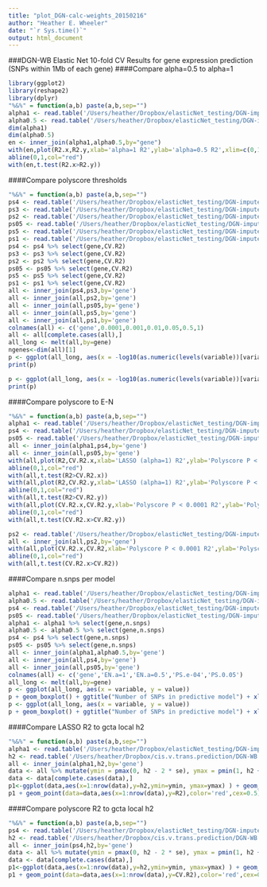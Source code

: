 ```yaml
---
title: "plot_DGN-calc-weights_20150216"
author: "Heather E. Wheeler"
date: "`r Sys.time()`"
output: html_document
---
```


###DGN-WB Elastic Net 10-fold CV Results for gene expression prediction (SNPs within 1Mb of each gene)
####Compare alpha=0.5 to alpha=1
```r
library(ggplot2)
library(reshape2)
library(dplyr)
"%&%" = function(a,b) paste(a,b,sep="")
alpha1 <- read.table('/Users/heather/Dropbox/elasticNet_testing/DGN-imputed-CV_20150209/DGN-WB_exp_10-foldCV_elasticNet_alpha1_imputedSNPs_chr1-22_2015-02-02.txt', header=T)
alpha0.5 <- read.table('/Users/heather/Dropbox/elasticNet_testing/DGN-imputed-CV_20150209/DGN-WB_exp_10-foldCV_elasticNet_alpha0.5_imputedSNPs_chr1-22_2015-02-02.txt', header=T)
dim(alpha1)
dim(alpha0.5)
en <- inner_join(alpha1,alpha0.5,by="gene")
with(en,plot(R2.x,R2.y,xlab='alpha=1 R2',ylab='alpha=0.5 R2',xlim=c(0,1),ylim=c(0,1),main='E-N DGN-WB all 13K protein coding genes',cex=0.5,col=rgb(100,100,100,100,maxColorValue=255)))
abline(0,1,col="red")
with(en,t.test(R2.x>R2.y))
```

####Compare polyscore thresholds
```r
"%&%" = function(a,b) paste(a,b,sep="")
ps4 <- read.table('/Users/heather/Dropbox/elasticNet_testing/DGN-imputed-CV_20150209/DGN-WB_exp_10-foldCV_polyscore_Pthresh1e-04_imputedSNPs_chr1-22_2015-02-09.txt',header=T)
ps3 <- read.table('/Users/heather/Dropbox/elasticNet_testing/DGN-imputed-CV_20150209/DGN-WB_exp_10-foldCV_polyscore_Pthresh0.001_imputedSNPs_chr1-22_2015-02-09.txt',header=T)
ps2 <- read.table('/Users/heather/Dropbox/elasticNet_testing/DGN-imputed-CV_20150209/DGN-WB_exp_10-foldCV_polyscore_Pthresh0.01_imputedSNPs_chr1-22_2015-02-09.txt',header=T)
ps05 <- read.table('/Users/heather/Dropbox/elasticNet_testing/DGN-imputed-CV_20150209/DGN-WB_exp_10-foldCV_polyscore_Pthresh0.05_imputedSNPs_chr1-22_2015-02-09.txt',header=T)
ps5 <- read.table('/Users/heather/Dropbox/elasticNet_testing/DGN-imputed-CV_20150209/DGN-WB_exp_10-foldCV_polyscore_Pthresh0.5_imputedSNPs_chr1-22_2015-02-09.txt',header=T)
ps1 <- read.table('/Users/heather/Dropbox/elasticNet_testing/DGN-imputed-CV_20150209/DGN-WB_exp_10-foldCV_polyscore_Pthresh1_imputedSNPs_chr1-22_2015-02-09.txt',header=T)
ps4 <- ps4 %>% select(gene,CV.R2)
ps3 <- ps3 %>% select(gene,CV.R2)
ps2 <- ps2 %>% select(gene,CV.R2)
ps05 <- ps05 %>% select(gene,CV.R2)
ps5 <- ps5 %>% select(gene,CV.R2)
ps1 <- ps1 %>% select(gene,CV.R2)
all <- inner_join(ps4,ps3,by='gene')
all <- inner_join(all,ps2,by='gene')
all <- inner_join(all,ps05,by='gene')
all <- inner_join(all,ps5,by='gene')
all <- inner_join(all,ps1,by='gene')
colnames(all) <- c('gene',0.0001,0.001,0.01,0.05,0.5,1)
all <- all[complete.cases(all),]
all_long <- melt(all,by=gene)
ngenes<-dim(all)[1]
p <- ggplot(all_long, aes(x = -log10(as.numeric(levels(variable))[variable]), y = value), group=gene) + geom_line(lwd = 0.5, show_guide = FALSE) + aes(color = gene) + xlab("-log10(p) threshold") + ylab("R2") + ggtitle("Polyscore DGN-WB (" %&% ngenes %&% " protein coding genes)")
print(p)

p <- ggplot(all_long, aes(x = -log10(as.numeric(levels(variable))[variable]), y = value), group=gene) + geom_line(lwd = 0.5, show_guide = FALSE) + aes(color = gene) + xlab("-log10(p) threshold") + ylab("R2") + ggtitle("Polyscore DGN-WB (protein coding genes with R2>0.5)") + coord_cartesian(ylim=c(0.5,0.9))
print(p)
```

####Compare polyscore to E-N
```r
"%&%" = function(a,b) paste(a,b,sep="")
alpha1 <- read.table('/Users/heather/Dropbox/elasticNet_testing/DGN-imputed-CV_20150209/DGN-WB_exp_10-foldCV_elasticNet_alpha1_imputedSNPs_chr1-22_2015-02-02.txt', header=T)
ps4 <- read.table('/Users/heather/Dropbox/elasticNet_testing/DGN-imputed-CV_20150209/DGN-WB_exp_10-foldCV_polyscore_Pthresh1e-04_imputedSNPs_chr1-22_2015-02-09.txt',header=T)
ps05 <- read.table('/Users/heather/Dropbox/elasticNet_testing/DGN-imputed-CV_20150209/DGN-WB_exp_10-foldCV_polyscore_Pthresh0.05_imputedSNPs_chr1-22_2015-02-09.txt',header=T)
all <- inner_join(alpha1,ps4,by='gene')
all <- inner_join(all,ps05,by='gene')
with(all,plot(R2,CV.R2.x,xlab='LASSO (alpha=1) R2',ylab='Polyscore P < 0.0001 R2',xlim=c(0,1),ylim=c(0,1),main='DGN-WB predictive performance',cex=0.5,col=rgb(100,100,100,100,maxColorValue=255)))
abline(0,1,col="red")
with(all,t.test(R2>CV.R2.x))
with(all,plot(R2,CV.R2.y,xlab='LASSO (alpha=1) R2',ylab='Polyscore P < 0.05 R2',xlim=c(0,1),ylim=c(0,1),main='DGN-WB predictive performance',cex=0.5,col=rgb(100,100,100,100,maxColorValue=255)))
abline(0,1,col="red")
with(all,t.test(R2>CV.R2.y))
with(all,plot(CV.R2.x,CV.R2.y,xlab='Polyscore P < 0.0001 R2',ylab='Polyscore P < 0.05 R2',xlim=c(0,1),ylim=c(0,1),main='DGN-WB predictive performance',cex=0.5,col=rgb(100,100,100,100,maxColorValue=255)))
abline(0,1,col="red")
with(all,t.test(CV.R2.x>CV.R2.y))

ps2 <- read.table('/Users/heather/Dropbox/elasticNet_testing/DGN-imputed-CV_20150209/DGN-WB_exp_10-foldCV_polyscore_Pthresh0.01_imputedSNPs_chr1-22_2015-02-09.txt',header=T)
all <- inner_join(all,ps2,by='gene')
with(all,plot(CV.R2.x,CV.R2,xlab='Polyscore P < 0.0001 R2',ylab='Polyscore P < 0.01 R2',xlim=c(0,1),ylim=c(0,1),main='DGN-WB predictive performance',cex=0.5,col=rgb(100,100,100,100,maxColorValue=255)))
abline(0,1,col="red")
with(all,t.test(CV.R2.x>CV.R2))
```

####Compare n.snps per model
```r
alpha1 <- read.table('/Users/heather/Dropbox/elasticNet_testing/DGN-imputed-CV_20150209/DGN-WB_exp_10-foldCV_elasticNet_alpha1_imputedSNPs_chr1-22_2015-02-02.txt', header=T)
alpha0.5 <- read.table('/Users/heather/Dropbox/elasticNet_testing/DGN-imputed-CV_20150209/DGN-WB_exp_10-foldCV_elasticNet_alpha0.5_imputedSNPs_chr1-22_2015-02-02.txt', header=T)
ps4 <- read.table('/Users/heather/Dropbox/elasticNet_testing/DGN-imputed-CV_20150209/DGN-WB_exp_10-foldCV_polyscore_Pthresh1e-04_imputedSNPs_chr1-22_2015-02-09.txt',header=T)
ps05 <- read.table('/Users/heather/Dropbox/elasticNet_testing/DGN-imputed-CV_20150209/DGN-WB_exp_10-foldCV_polyscore_Pthresh0.05_imputedSNPs_chr1-22_2015-02-09.txt',header=T)
alpha1 <- alpha1 %>% select(gene,n.snps)
alpha0.5 <- alpha0.5 %>% select(gene,n.snps)
ps4 <- ps4 %>% select(gene,n.snps)
ps05 <- ps05 %>% select(gene,n.snps)
all <- inner_join(alpha1,alpha0.5,by='gene')
all <- inner_join(all,ps4,by='gene')
all <- inner_join(all,ps05,by='gene')
colnames(all) <- c('gene','EN.a=1','EN.a=0.5','PS.e-04','PS.0.05')
all_long <- melt(all,by=gene)
p <- ggplot(all_long, aes(x = variable, y = value))
p + geom_boxplot() + ggtitle("Number of SNPs in predictive model") + xlab("model") + ylab("n SNPs")
p <- ggplot(all_long, aes(x = variable, y = value))
p + geom_boxplot() + ggtitle("Number of SNPs in predictive model") + xlab("model") + ylab("n SNPs") + coord_cartesian(ylim=c(0,250))
```

####Compare LASSO R2 to gcta local h2
```r
"%&%" = function(a,b) paste(a,b,sep="")
alpha1 <- read.table('/Users/heather/Dropbox/elasticNet_testing/DGN-imputed-CV_20150209/DGN-WB_exp_10-foldCV_elasticNet_alpha1_imputedSNPs_chr1-22_2015-02-02.txt', header=T)
h2 <- read.table('/Users/heather/Dropbox/cis.v.trans.prediction/DGN-WB.localGRM.h2.exp.2014-08-30.txt',header=T)
all <- inner_join(alpha1,h2,by='gene')
data <- all %>% mutate(ymin = pmax(0, h2 - 2 * se), ymax = pmin(1, h2 + 2 * se) ) %>% arrange(h2)
data <- data[complete.cases(data),]
p1<-ggplot(data,aes(x=1:nrow(data),y=h2,ymin=ymin, ymax=ymax) ) + geom_pointrange(col='gray')+geom_point()
p1 + geom_point(data=data,aes(x=1:nrow(data),y=R2),color='red',cex=0.5) + xlab("Genes sorted by h2") + ylab("h2 (black) or R2 (red)") + ggtitle('DGN-WB Local h2 (black) and LASSO 10-fold CV R2 (red)')
```

####Compare polyscore R2 to gcta local h2
```r
"%&%" = function(a,b) paste(a,b,sep="")
ps4 <- read.table('/Users/heather/Dropbox/elasticNet_testing/DGN-imputed-CV_20150209/DGN-WB_exp_10-foldCV_polyscore_Pthresh1e-04_imputedSNPs_chr1-22_2015-02-09.txt',header=T)
h2 <- read.table('/Users/heather/Dropbox/cis.v.trans.prediction/DGN-WB.localGRM.h2.exp.2014-08-30.txt',header=T)
all <- inner_join(ps4,h2,by='gene')
data <- all %>% mutate(ymin = pmax(0, h2 - 2 * se), ymax = pmin(1, h2 + 2 * se) ) %>% arrange(h2)
data <- data[complete.cases(data),]
p1<-ggplot(data,aes(x=1:nrow(data),y=h2,ymin=ymin, ymax=ymax) ) + geom_pointrange(col='gray')+geom_point()
p1 + geom_point(data=data,aes(x=1:nrow(data),y=CV.R2),color='red',cex=0.5) + xlab("Genes sorted by h2") + ylab("h2 (black) or R2 (red)") + ggtitle('DGN-WB Local h2 (black) and Polyscore (P<e-04) 10-fold CV R2 (red)')
```